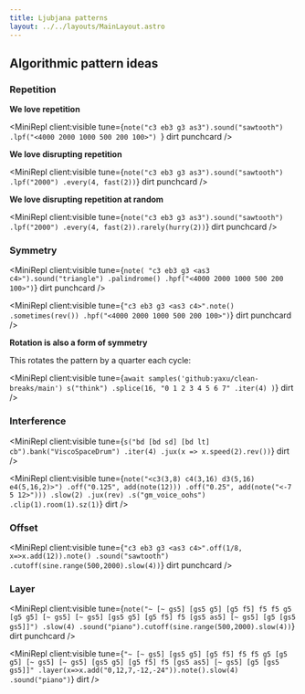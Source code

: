 ```yaml
---
title: Ljubjana patterns
layout: ../../layouts/MainLayout.astro
---
```



## Algorithmic pattern ideas

### Repetition

**We love repetition**

<MiniRepl client:visible tune={`note("c3 eb3 g3 as3").sound("sawtooth")
.lpf("<4000 2000 1000 500 200 100>")
`} dirt punchcard />

**We love disrupting repetition**

<MiniRepl client:visible tune={`
note("c3 eb3 g3 as3").sound("sawtooth")
  .lpf("2000")
  .every(4, fast(2))
`} dirt punchcard />

**We love disrupting repetition at random**

<MiniRepl client:visible tune={`
note("c3 eb3 g3 as3").sound("sawtooth")
  .lpf("2000")
  .every(4, fast(2)).rarely(hurry(2))
`} dirt punchcard />

### Symmetry

<MiniRepl client:visible tune={`
note( "c3 eb3 g3 <as3 c4>").sound("triangle")
  .palindrome()
  .hpf("<4000 2000 1000 500 200 100>")
`} dirt punchcard />

<MiniRepl client:visible tune={`
"c3 eb3 g3 <as3 c4>".note()
  .sometimes(rev())
  .hpf("<4000 2000 1000 500 200 100>")
`} dirt punchcard />

**Rotation is also a form of symmetry**

This rotates the pattern by a quarter each cycle:

<MiniRepl client:visible tune={`
await samples('github:yaxu/clean-breaks/main')
s("think")
  .splice(16, "0 1 2 3 4 5 6 7"
          .iter(4)
         )
`} dirt />

### Interference

<MiniRepl client:visible tune={`
s("bd [bd sd] [bd lt] cb").bank("ViscoSpaceDrum")
  .iter(4)
  .jux(x => x.speed(2).rev())
`} dirt />

<MiniRepl client:visible tune={`
note("<c3(3,8) c4(3,16) d3(5,16) e4(5,16,2)>")
  .off("0.125", add(note(12)))
  .off("0.25", add(note("<-7 5 12>")))
  .slow(2)
  .jux(rev)
  .s("gm_voice_oohs")
  .clip(1).room(1).sz(1)
`} dirt />

### Offset

<MiniRepl client:visible tune={`
 "c3 eb3 g3 <as3 c4>".off(1/8, x=>x.add(12)).note()
   .sound("sawtooth")
  .cutoff(sine.range(500,2000).slow(4))
`} dirt punchcard />

### Layer

<MiniRepl client:visible tune={`
note("~ [~ gs5] [gs5 g5] [g5 f5] f5 f5 g5 [g5 g5] [~ gs5] [~ gs5] [gs5 g5] [g5 f5] f5 [gs5 as5] [~ gs5] [g5 [gs5 gs5]]")
  .slow(4)
  .sound("piano").cutoff(sine.range(500,2000).slow(4))
`} dirt punchcard />

<MiniRepl client:visible tune={`
"~ [~ gs5] [gs5 g5] [g5 f5] f5 f5 g5 [g5 g5] [~ gs5] [~ gs5] [gs5 g5] [g5 f5] f5 [gs5 as5] [~ gs5] [g5 [gs5 gs5]]"
.layer(x=>x.add("0,12,7,-12,-24")).note().slow(4)
.sound("piano")
`} dirt />
